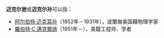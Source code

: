 '''迈克尔逊'''或'''迈克尔孙'''可以指：

*[[阿尔伯特·迈克耳孙|阿尔伯特·迈克耳孙]]（1852年－1931年），波蘭裔美国藉物理学家
*[[羅伯特·C·邁克爾遜|羅伯特·C·邁克爾遜]]（1951年－），美籍工程师、学者

{{Disambig|Cat=四字消歧义}}